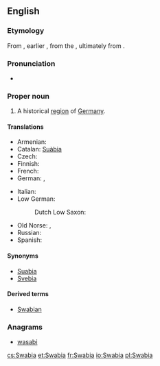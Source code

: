 ==English==
{{wikipedia}}

===Etymology===
From {{etyl|la|en}} {{term|Suābia|lang=la}}, earlier {{term|Suēbia|lang=la}}, from the {{term|Suēbī|lang=la}}, ultimately from {{etyl|gem-pro|en}} {{term/t|gem-pro|*swēbaz}}.

===Pronunciation===
* {{IPA|/ˈsweɪbiə/|lang=en}}

===Proper noun===
{{en-proper noun}}

# {{context|historical|lang=en}} A historical [[region]] of [[Germany]].

====Translations====
{{trans-top|historical region of Germany}}
* Armenian: {{t|hy|Շվաբիա|tr=Švabia|sc=Armn}}
* Catalan: [[Suàbia]] {{f}}
* Czech: {{t+|cs|Švábsko|n}}
* Finnish: {{t|fi|Schwaben}}
* French: {{t+|fr|Souabe|f}}
* German: {{t+|de|Schwaben|n}}, {{t|de|Schwabenland|n}}
{{trans-mid}}
* Italian: {{t|it|Svevia|f}}
* Low German:
*: Dutch Low Saxon: {{t|nds-nl|Swoaben}} {{qualifier|Gronings}}
* Old Norse: {{t|non|Sváfaland|n}}, {{t|non|Sváfi|m}}
* Russian: {{t|ru|Шва́бия|f|sc=Cyrl|tr=Švábija}}
* Spanish: {{t|es|Suabia|f}}
{{trans-bottom}}

====Synonyms====
* [[Suabia]]
* [[Svebia]]

====Derived terms====
* [[Swabian]]

===Anagrams===
* [[wasabi#English|wasabi]]

[[cs:Swabia]]
[[et:Swabia]]
[[fr:Swabia]]
[[io:Swabia]]
[[pl:Swabia]]